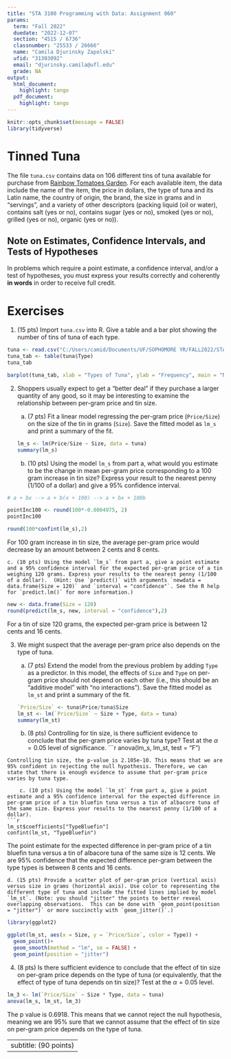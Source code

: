 ---
title: "STA 3100 Programming with Data: Assignment 060"
params:
  term: "Fall 2022"
  duedate: "2022-12-07"
  section: "4515 / 6736"
  classnumber: "25533 / 26666"
  name: "Camila Djurinsky Zapolski"
  ufid: "31303092"
  email: "djurinsky.camila@ufl.edu"
  grade: NA
output: 
  html_document:
    highlight: tango
  pdf_document:
    highlight: tango
---

```{r setup, echo=FALSE}
knitr::opts_chunk$set(message = FALSE)
library(tidyverse)
```

# Tinned Tuna

The file `tuna.csv` contains data on 106 different tins of tuna available for purchase from [Rainbow Tomatoes Garden](https://rainbowtomatoesgarden.com/).  For each available item, the data include the name of the item, the price in dollars, the type of tuna and its Latin name, the country of origin, the brand, the size in grams and in "servings", and a variety of other descriptors (packing liquid (oil or water), contains salt (yes or no), contains sugar (yes or no), smoked (yes or no), grilled (yes or no), organic (yes or no)).

## Note on Estimates, Confidence Intervals, and Tests of Hypotheses

In problems which require a point estimate, a confidence interval, and/or a test of hypotheses, you must express your results correctly and coherently **in words** in order to receive full credit.

# Exercises

1. (15 pts) Import `tuna.csv` into R.  Give a table and a bar plot showing the number of tins of tuna of each type.
```{r, message = FALSE}
tuna <- read.csv("C:/Users/camid/Documents/UF/SOPHOMORE YR/FALL2022/STA3100/tuna/tuna.csv")
tuna_tab <- table(tuna$Type)
tuna_tab

barplot(tuna_tab, xlab = "Types of Tuna", ylab = "Frequency", main = "Number of Tins Per Type")
```
2. Shoppers usually expect to get a "better deal" if they purchase a larger quantity of any good, so it may be interesting to examine the relationship between per-gram price and tin size.

    a. (7 pts) Fit a linear model regressing the per-gram price (`Price/Size`) on the size of the tin in grams (`Size`).  Save the fitted model as `lm_s` and print a summary of the fit.
```{r, message = FALSE}
lm_s <- lm(Price/Size ~ Size, data = tuna)
summary(lm_s)
```

    b. (10 pts) Using the model `lm_s` from part a, what would you estimate to be the change in mean per-gram price corresponding to a 100 gram increase in tin size? Express your result to the nearest penny (1/100 of a dollar) and give a 95% confidence interval.

```{r, message = FALSE}
# a + bx --> a + b(x + 100) --> a + bx + 100b

pointInc100 <- round(100*-0.0004975, 2)
pointInc100

round(100*confint(lm_s),2)
```

For 100 gram increase in tin size, the average per-gram price would decrease by an amount between 2 cents and 8 cents.

    c. (10 pts) Using the model `lm_s` from part a, give a point estimate and a 95% confidence interval for the expected per-gram price of a tin weighing 120 grams. Express your results to the nearest penny (1/100 of a dollar).  (Hint: Use `predict()` with arguments `newdata = data.frame(Size = 120)` and `interval = "confidence"`. See the R help for `predict.lm()` for more information.)
```{r, message = FALSE}
new <- data.frame(Size = 120)
round(predict(lm_s, new, interval = "confidence"),2)

```

For a tin of size 120 grams, the expected per-gram price is between 12 cents and 16 cents. 

3. We might suspect that the average per-gram price also depends on the type of tuna.

    a. (7 pts) Extend the model from the previous problem by adding `Type` as a predictor.  In this model, the effects of `Size` and `Type` on per-gram price should not depend on each other (i.e., this should be an "additive model" with "no interactions").    Save the fitted model as `lm_st` and print a summary of the fit.
```{r, message = FALSE}
`Price/Size` <- tuna$Price/tuna$Size
lm_st <- lm(`Price/Size` ~ Size + Type, data = tuna)
summary(lm_st)
```

    b. (8 pts) Controlling for tin size, is there sufficient evidence to conclude that the per-gram price varies by tuna type?  Test at the $\alpha = 0.05$ level of significance.
```{r, message = FALSE}
anova(lm_s, lm_st, test = "F")

```
Controlling tin size, the p-value is 2.105e-10. This means that we are 95% confident in rejecting the null hypothesis. Therefore, we can state that there is enough evidence to assume that per-gram price varies by tuna type. 

    c. (10 pts) Using the model `lm_st` from part a, give a point estimate and a 95% confidence interval for the expected difference in per-gram price of a tin bluefin tuna versus a tin of albacore tuna of the same size. Express your results to the nearest penny (1/100 of a dollar).
```{r, message = FALSE}
lm_st$coefficients["TypeBluefin"]
confint(lm_st, "TypeBluefin")
```

The point estimate for the expected difference in per-gram price of a tin bluefin tuna versus a tin of albacore tuna of the same size is 12 cents. We are 95% confidence that the expected difference per-gram between the type types is between 8 cents and 16 cents. 

    d. (15 pts) Provide a scatter plot of per-gram price (vertical axis) versus size in grams (horizontal axis). Use color to representing the different type of tuna and include the fitted lines implied by model `lm_st`. (Note: you should "jitter" the points to better reveal overlapping observations.  This can be done with `geom_point(position = "jitter")` or more succinctly with `geom_jitter()`.)
```{r, message = FALSE}
library(ggplot2)

ggplot(lm_st, aes(x = Size, y = `Price/Size`, color = Type)) +
  geom_point()+
  geom_smooth(method = "lm", se = FALSE) +
  geom_point(position = "jitter")
```

4. (8 pts) Is there sufficient evidence to conclude that the effect of tin size on per-gram price depends on the type of tuna (or equivalently, that the effect of type of tuna depends on tin size)?  Test at the $\alpha = 0.05$ level.
```{r, message = FALSE}
lm_3 <- lm(`Price/Size` ~ Size * Type, data = tuna)
anova(lm_s, lm_st, lm_3)
```
The p value is 0.6918. This means that we cannot reject the null hypothesis, meaning we are 95% sure that we cannot assume that the effect of tin size on per-gram price depends on the type of tuna.

---
subtitle: (90 points)
---
